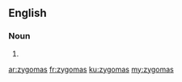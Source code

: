 ==English==

===Noun===
{{head|en|plural}}

# {{plural of|zygoma|lang=en}}

[[ar:zygomas]]
[[fr:zygomas]]
[[ku:zygomas]]
[[my:zygomas]]